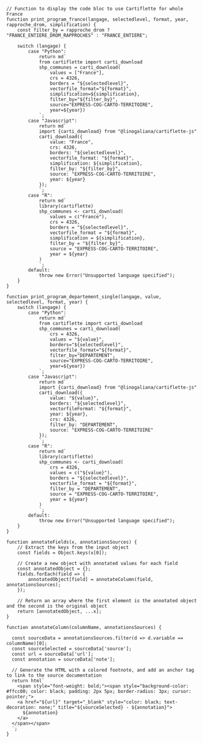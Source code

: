 <!----------------
Fonctions qui étaient importées depuis @linogaliana/cartiflette-doc-utils
et qu'on rappatrie ici pour plus de praticité
----------------->

```ojs
// Function to display the code bloc to use Cartiflette for whole France
function print_program_france(langage, selectedlevel, format, year, rapproche_drom, simplification) {
    const filter_by = rapproche_drom ? "FRANCE_ENTIERE_DROM_RAPPROCHES" : "FRANCE_ENTIERE";

    switch (langage) {
        case "Python":
            return md`
            from cartiflette import carti_download
            shp_communes = carti_download(
                values = ["France"],
                crs = 4326,
                borders = "${selectedlevel}",
                vectorfile_format="${format}",
                simplification=${simplification},
                filter_by="${filter_by}",
                source="EXPRESS-COG-CARTO-TERRITOIRE",
                year=${year})
            `;
        case "Javascript":
            return md`
            import {carti_download} from "@linogaliana/cartiflette-js"
            carti_download({
                value: "France",
                crs: 4326,
                borders: "${selectedlevel}",
                vectorfile_format: "${format}",
                simplification: ${simplification},
                filter_by: "${filter_by}",
                source: "EXPRESS-COG-CARTO-TERRITOIRE",
                year: ${year}
            });
            `;
        case "R":
            return md`
            library(cartiflette)
            shp_communes <- carti_download(
                values = c("France"),
                crs = 4326,
                borders = "${selectedlevel}",
                vectorfile_format = "${format}",
                simplification = ${simplification},
                filter_by = "${filter_by}",
                source = "EXPRESS-COG-CARTO-TERRITOIRE",
                year = ${year}
            )
            `;
        default:
            throw new Error("Unsupported language specified");
    }
}
```


```ojs
function print_program_departement_single(langage, value, selectedlevel, format, year) {
    switch (langage) {
        case "Python":
            return md`
            from cartiflette import carti_download
            shp_communes = carti_download(
                crs = 4326,
                values = "${value}",
                borders="${selectedlevel}",
                vectorfile_format="${format}",
                filter_by="DEPARTEMENT",
                source="EXPRESS-COG-CARTO-TERRITOIRE",
                year=${year})
            `;
        case "Javascript":
            return md`
            import {carti_download} from "@linogaliana/cartiflette-js"
            carti_download({
                value: "${value}",
                borders: "${selectedlevel}",
                vectorfileFormat: "${format}",
                year: ${year},
                crs: 4326,
                filter_by: "DEPARTEMENT",
                source: "EXPRESS-COG-CARTO-TERRITOIRE"
            });
            `;
        case "R":
            return md`
            library(cartiflette)
            shp_communes <- carti_download(
                crs = 4326,
                values = c("${value}"),
                borders = "${selectedlevel}",
                vectorfile_format = "${format}",
                filter_by = "DEPARTEMENT",
                source = "EXPRESS-COG-CARTO-TERRITOIRE",
                year = ${year}
            )
            `;
        default:
            throw new Error("Unsupported language specified");
    }
}
```


<!---------------------------------------------
Fonctions pour manipuler le tableau de métadonnées
---------------------------------------------->


```ojs
function annotateFields(x, annotationsSources) {
    // Extract the keys from the input object
    const fields = Object.keys(x[0]);

    // Create a new object with annotated values for each field
    const annotatedObject = {};
    fields.forEach(field => {
        annotatedObject[field] = annotateColumn(field, annotationsSources);
    });

    // Return an array where the first element is the annotated object and the second is the original object
    return [annotatedObject, ...x];
}
```



```ojs
function annotateColumn(columnName, annotationsSources) {

  const sourceData = annotationsSources.filter(d => d.variable == columnName)[0];
  const sourceSelected = sourceData['source'];
  const url = sourceData['url'];
  const annotation = sourceData['note'];

  // Generate the HTML with a colored footnote, and add an anchor tag to link to the source documentation
  return html`
    <span style="font-weight: bold;"><span style="background-color: #ffcc00; color: black; padding: 2px 5px; border-radius: 3px; cursor: pointer;">
    <a href="${url}" target="_blank" style="color: black; text-decoration: none;" title="${sourceSelected} - ${annotation}">
      ${annotation}
    </a>
  </span></span>
  `;
}
```
